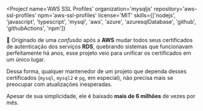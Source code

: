 
<Project
  name='AWS SSL Profiles'
  organization='mysqljs'
  repository='aws-ssl-profiles'
  npm='aws-ssl-profiles'
  license='MIT'
  skills={['nodejs', 'javascript', 'typescript', 'mysql', 'aws', 'azure', 'azuresqlDatabase', 'github', 'githubActions', 'npm']}
>

📜 Originado de uma _confusão_ após a **AWS** mudar todos seus certificados de autenticação dos serviços **RDS**, quebrando sistemas que funcionavam perfeitamente há anos, esse projeto veio para unificar os certificados em um único lugar.

Dessa forma, qualquer mantenedor de um projeto que dependa desses certificados (`mysql`, `mysql2` e `pg`, em especial), não precisa mais se preocupar com atualizações inesperadas.

Apesar de sua simplicidade, ele é baixado **mais de 6 milhões** de vezes por mês.

</Project>
